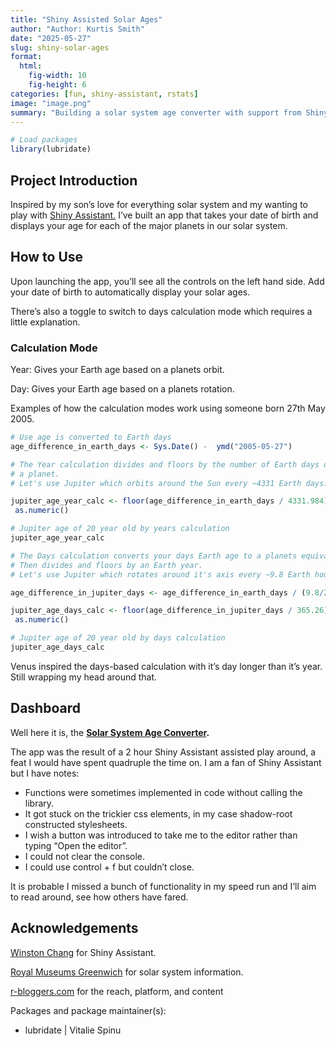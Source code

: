 ```yaml
---
title: "Shiny Assisted Solar Ages"
author: "Author: Kurtis Smith"
date: "2025-05-27"
slug: shiny-solar-ages
format:
  html:
    fig-width: 10
    fig-height: 6
categories: [fun, shiny-assistant, rstats]
image: "image.png"
summary: "Building a solar system age converter with support from Shiny Assistant"
---
```


```r

# Load packages
library(lubridate)

```

## Project Introduction

Inspired by my son's love for everything solar system and my wanting to play with [Shiny Assistant.](https://gallery.shinyapps.io/assistant/) I've built an app that takes your date of birth and displays your age for each of the major planets in our solar system.

## How to Use

Upon launching the app, you'll see all the controls on the left hand side. Add your date of birth to automatically display your solar ages.

There's also a toggle to switch to days calculation mode which requires a little explanation.

### Calculation Mode

Year: Gives your Earth age based on a planets orbit.

Day: Gives your Earth age based on a planets rotation.

Examples of how the calculation modes work using someone born 27th May 2005.

```r
# Use age is converted to Earth days
age_difference_in_earth_days <- Sys.Date() -  ymd("2005-05-27")

# The Year calculation divides and floors by the number of Earth days of 
# a planet.
# Let's use Jupiter which orbits around the Sun every ~4331 Earth days.

jupiter_age_year_calc <- floor(age_difference_in_earth_days / 4331.984) |>  
 as.numeric()

# Jupiter age of 20 year old by years calculation
jupiter_age_year_calc

# The Days calculation converts your days Earth age to a planets equivalent. 
# Then divides and floors by an Earth year.
# Let's use Jupiter which rotates around it's axis every ~9.8 Earth hours

age_difference_in_jupiter_days <- age_difference_in_earth_days / (9.8/24)

jupiter_age_days_calc <- floor(age_difference_in_jupiter_days / 365.26) |>  
 as.numeric()

# Jupiter age of 20 year old by days calculation
jupiter_age_days_calc

```

Venus inspired the days-based calculation with it's day longer than it's year. Still wrapping my head around that.

## Dashboard

Well here it is, the [**Solar System Age Converter**](https://kurtisasha.shinyapps.io/solar-system-ages/)**.**

The app was the result of a 2 hour Shiny Assistant assisted play around, a feat I would have spent quadruple the time on. I am a fan of Shiny Assistant but I have notes:

-   Functions were sometimes implemented in code without calling the library.
-   It got stuck on the trickier css elements, in my case shadow-root constructed stylesheets.
-   I wish a button was introduced to take me to the editor rather than typing "Open the editor".
-   I could not clear the console.
-   I could use control + f but couldn't close.

It is probable I missed a bunch of functionality in my speed run and I'll aim to read around, see how others have fared.

## Acknowledgements

[Winston Chang](https://github.com/wch) for Shiny Assistant.

[Royal Museums Greenwich](https://www.rmg.co.uk/stories/space-astronomy/solar-system-data) for solar system information.

[r-bloggers.com](r-bloggers.com) for the reach, platform, and content

Packages and package maintainer(s):

-   lubridate \| Vitalie Spinu
